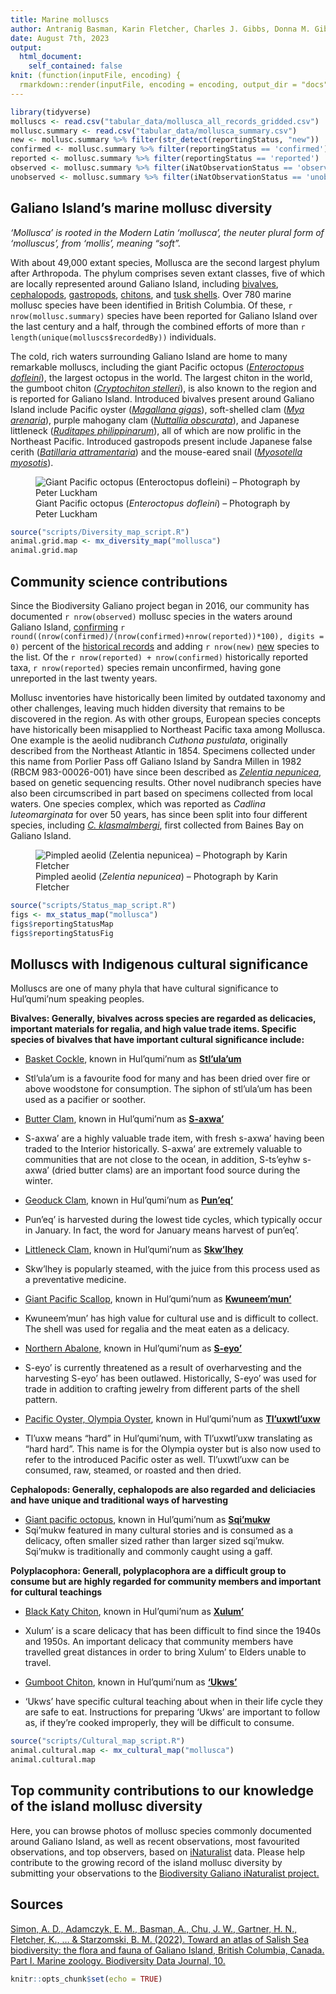 ```yaml
---
title: Marine molluscs
author: Antranig Basman, Karin Fletcher, Charles J. Gibbs, Donna M. Gibbs, Rick M. Harbo, Andy Lamb, Andrew Simon
date: August 7th, 2023
output: 
  html_document:
    self_contained: false
knit: (function(inputFile, encoding) {
  rmarkdown::render(inputFile, encoding = encoding, output_dir = "docs", output_options = list(copy_resources = TRUE)) })
---
```


```r
library(tidyverse)
molluscs <- read.csv("tabular_data/mollusca_all_records_gridded.csv")
mollusc.summary <- read.csv("tabular_data/mollusca_summary.csv")
new <- mollusc.summary %>% filter(str_detect(reportingStatus, "new")) 
confirmed <- mollusc.summary %>% filter(reportingStatus == 'confirmed') 
reported <- mollusc.summary %>% filter(reportingStatus == 'reported') 
observed <- mollusc.summary %>% filter(iNatObservationStatus == 'observed') 
unobserved <- mollusc.summary %>% filter(iNatObservationStatus == 'unobserved') 
```

## Galiano Island's marine mollusc diversity

*'Mollusca' is rooted in the Modern Latin 'mollusca', the neuter plural form of 'molluscus', from 'mollis', meaning “soft”.*

With about 49,000 extant species, Mollusca are the second largest phylum after Arthropoda. The phylum comprises seven extant classes, five of which are locally represented around Galiano Island, including [bivalves](#taxon:Bivalvia), [cephalopods](#taxon:Cephalopoda), [gastropods](#taxon:Gastropoda), [chitons](#taxon:Chitonida), and [tusk shells](#taxon:Scaphopoda). Over 780 marine mollusc species have been identified in British Columbia. Of these, `r nrow(mollusc.summary)` species have been reported for Galiano Island over the last century and a half, through the combined efforts of more than `r length(unique(molluscs$recordedBy))` individuals.

The cold, rich waters surrounding Galiano Island are home to many remarkable molluscs, including the giant Pacific octopus ([*Enteroctopus dofleini*](#taxon:Enteroctopus dofleini)), the largest octopus in the world. The largest chiton in the world, the gumboot chiton ([*Cryptochiton stelleri*](#taxon:Cryptochiton stelleri)), is also known to the region and is reported for Galiano Island. Introduced bivalves present around Galiano Island include Pacific oyster ([*Magallana gigas*](#taxon:Magallana gigas)), soft-shelled clam ([*Mya arenaria*](#taxon:Mya arenaria)), purple mahogany clam ([*Nuttallia obscurata*](#taxon:Nuttallia obscurata)), and Japanese littleneck ([*Ruditapes philippinarum*](#taxon:Ruditapes philippinarum)), all of which are now prolific in the Northeast Pacific. Introduced gastropods present include Japanese false cerith ([*Batillaria attramentaria*](#taxon:Batillaria attramentaria)) and the mouse-eared snail ([*Myosotella myosotis*](#taxon:Myosotella myosotis)).

![Giant Pacific octopus (*Enteroctopus dofleini*) – Photograph by Peter Luckham](media/Enteroctopus_dofleini_Peter_Luckham.jpeg)

```r
source("scripts/Diversity_map_script.R")
animal.grid.map <- mx_diversity_map("mollusca")
animal.grid.map
```

## Community science contributions

Since the Biodiversity Galiano project began in 2016, our community has documented `r nrow(observed)` mollusc species in the waters around Galiano Island, [confirming](#region:confirmed) `r round((nrow(confirmed)/(nrow(confirmed)+nrow(reported))*100), digits = 0)` percent of the [historical records](#region:historical) and adding `r nrow(new)` [new](#region:new) species to the list. Of the `r nrow(reported) + nrow(confirmed)` historically reported taxa, `r nrow(reported)` species remain unconfirmed, having gone unreported in the last twenty years.

Mollusc inventories have historically been limited by outdated taxonomy and other challenges, leaving much hidden diversity that remains to be discovered in the region. As with other groups, European species concepts have historically been misapplied to Northeast Pacific taxa among Mollusca. One example is the aeolid nudibranch *Cuthona pustulata*, originally described from the Northeast Atlantic in 1854. Specimens collected under this name from Porlier Pass off Galiano Island by Sandra Millen in 1982 (RBCM 983-00026-001) have since been described as [*Zelentia nepunicea*](#taxon:Zelentia nepunicea), based on genetic sequencing results. Other novel nudibranch species have also been circumscribed in part based on specimens collected from local waters. One species complex, which was reported as *Cadlina luteomarginata* for over 50 years, has since been split into four different species, including [*C. klasmalmbergi*](#taxon:Cadlina klasmalmbergi), first collected from Baines Bay on Galiano Island.

![Pimpled aeolid (*Zelentia nepunicea*) – Photograph by Karin Fletcher](media/Zelentia_nepunicea_Karin_Fletcher.jpeg)

```r
source("scripts/Status_map_script.R")
figs <- mx_status_map("mollusca")
figs$reportingStatusMap
figs$reportingStatusFig
```

## Molluscs with Indigenous cultural significance

Molluscs are one of many phyla that have cultural significance to Hul'qumi'num speaking peoples. 

**Bivalves: Generally, bivalves across species are regarded as delicacies, important materials for regalia, and high value trade items. Specific species of bivalves that have important cultural significance include:**

* [Basket Cockle](#taxon:Clinocardium nuttallii), known in Hul'qumi'num as [**Stl'ula'um**](#taxon:Clinocardium nuttallii)
- Stl'ula'um is a favourite food for many and has been dried over fire or above woodstone for consumption. The siphon of stl'ula'um has been used as a pacifier or soother.

* [Butter Clam](#taxon:Saxidomus gigantea), known in Hul'qumi'num as [**S-axwa'**](#taxon:Saxidomus gigantea)
- S-axwa' are a highly valuable trade item, with fresh s-axwa' having been traded to the Interior historically. S-axwa' are extremely valuable to communities that are not close to the ocean, in addition, S-ts'eyhw s-axwa' (dried butter clams) are an important food source during the winter. 

* [Geoduck Clam](#taxon:Panopea generosa), known in Hul'qumi'num as [**Pun'eq'**](#taxon:Panopea generosa)
- Pun'eq' is harvested during the lowest tide cycles, which typically occur in January. In fact, the word for January means harvest of pun'eq'. 

* [Littleneck Clam](#taxon:Protothaca staminea), known in Hul'qumi'num as [**Skw'lhey**](#taxon:Protothaca staminea)
- Skw'lhey is popularly steamed, with the juice from this process used as a preventative medicine. 

* [Giant Pacific Scallop](#taxon:Patinopecten caurinus), known in Hul'qumi'num as [**Kwuneem'mun'**](#taxon:Patinopecten caurinus)
- Kwuneem'mun' has high value for cultural use and is difficult to collect. The shell was used for regalia and the meat eaten as a delicacy.

* [Northern Abalone](#taxon:Haliotis kamtschatkana), known in Hul'qumi'num as [**S-eyo'**](#taxon:Haliotis kamtschatkana)
- S-eyo' is currently threatened as a result of overharvesting and the harvesting S-eyo' has been outlawed. Historically, S-eyo' was used for trade in addition to crafting jewelry from different parts of the shell pattern.

* [Pacific Oyster, Olympia Oyster](#taxon:Crassostrea gigas, Ostrea conchaphila), known in Hul'qumi'num as [**Tl'uxwtl'uxw**](#taxon:Crassostrea gigas, Ostrea conchaphila)
- Tl'uxw means "hard" in Hul'qumi'num, with Tl'uxwtl'uxw translating as "hard hard". This name is for the Olympia oyster but is also now used to refer to the introduced Pacific oster as well. Tl'uxwtl'uxw can be consumed, raw, steamed, or roasted and then dried. 

**Cephalopods: Generally, cephalopods are also regarded and deliciacies and have unique and traditional ways of harvesting**

* [Giant pacific octopus](#taxon:Enteroctopus dofleini), known in Hul'qumi'num as [**Sqi'mukw**](#taxon:Enteroctopus dofleini)
- Sqi'mukw featured in many cultural stories and is consumed as a delicacy, often smaller sized rather than larger sized sqi'mukw. Sqi'mukw is traditionally and commonly caught using a gaff. 

**Polyplacophora: Generall, polyplacophora are a difficult group to consume but are highly regarded for community members and important for cultural teachings**

* [Black Katy Chiton](#taxon:Katharina tunicata), known in Hul'qumi'num as [**Xulum'**](#taxon:Katharina tunicata)
- Xulum' is a scare delicacy that has been difficult to find since the 1940s and 1950s. An important delicacy that community members have travelled great distances in order to bring Xulum' to Elders unable to travel. 

* [Gumboot Chiton](#taxon:Cryptochiton stelleri), known in Hul'qumi'num as [**'Ukws'**](#taxon:Cryptochiton stelleri)
- 'Ukws' have specific cultural teaching about when in their life cycle they are safe to eat. Instructions for preparing 'Ukws' are important to follow as, if they're cooked improperly, they will be difficult to consume. 



```r
source("scripts/Cultural_map_script.R")
animal.cultural.map <- mx_cultural_map("mollusca")
animal.cultural.map
```

## Top community contributions to our knowledge of the island mollusc diversity

Here, you can browse photos of mollusc species commonly documented around Galiano Island, as well as recent observations, most favourited observations, and top observers, based on [iNaturalist](http://inaturalist.org/) data. Please help contribute to the growing record of the island mollusc diversity by submitting your observations to the [Biodiversity Galiano iNaturalist project.](http://inaturalist.org/projects/biodiversity-galiano-island) 

<span class="mxcw-nonLeafletPane mxcw-paneName-TopContributions html-widget leaflet"></span>

## Sources

[Simon, A. D., Adamczyk, E. M., Basman, A., Chu, J. W., Gartner, H. N., Fletcher, K., ... & Starzomski, B. M. (2022). Toward an atlas of Salish Sea biodiversity: the flora and fauna of Galiano Island, British Columbia, Canada. Part I. Marine zoology. Biodiversity Data Journal, 10.](https://bdj.pensoft.net/article/76050/)

```r
knitr::opts_chunk$set(echo = TRUE)
```
